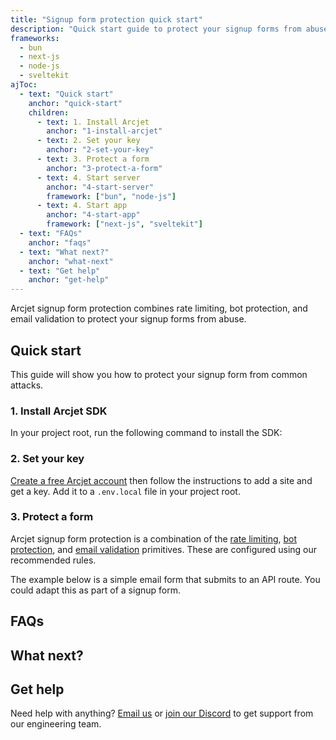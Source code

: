 ```yaml
---
title: "Signup form protection quick start"
description: "Quick start guide to protect your signup forms from abuse to your Next.js, Node.js, Bun, or SvelteKit app with Arcjet Signup form protection."
frameworks:
  - bun
  - next-js
  - node-js
  - sveltekit
ajToc:
  - text: "Quick start"
    anchor: "quick-start"
    children:
      - text: 1. Install Arcjet
        anchor: "1-install-arcjet"
      - text: 2. Set your key
        anchor: "2-set-your-key"
      - text: 3. Protect a form
        anchor: "3-protect-a-form"
      - text: 4. Start server
        anchor: "4-start-server"
        framework: ["bun", "node-js"]
      - text: 4. Start app
        anchor: "4-start-app"
        framework: ["next-js", "sveltekit"]
  - text: "FAQs"
    anchor: "faqs"
  - text: "What next?"
    anchor: "what-next"
  - text: "Get help"
    anchor: "get-help"
---
```



Arcjet signup form protection combines rate limiting, bot protection, and email validation to protect your signup forms from abuse.

<WhatIsArcjet />

## Quick start

This guide will show you how to protect your <FrameworkName client:load /> signup form from common attacks.

### 1. Install Arcjet SDK

In your project root, run the following command to install the SDK:

<SlotByFramework client:load>
  <Step1Bun slot="bun" />
  <Step1NextJs slot="next-js" />
  <Step1NodeJs slot="node-js" />
  <Step1SvelteKit slot="sveltekit" />
</SlotByFramework>

### 2. Set your key

[Create a free Arcjet account](https://app.arcjet.com) then follow the
instructions to add a site and get a key. Add it to a `.env.local` file in your <FrameworkName client:load /> project root.

<SlotByFramework client:load>
  <Step2SetEnv slot="bun" />
  <Step2 slot="next-js" />
  <Step2SetEnv slot="node-js" />
  <Step2 slot="sveltekit" />
</SlotByFramework>

### 3. Protect a form

Arcjet signup form protection is a combination of the [rate
limiting](/rate-limiting/quick-start?f=node-js), [bot
protection](/bot-protection/quick-start?f=node-js), and [email
validation](/email-validation/quick-start?f=nodejs) primitives. These are
configured using our recommended rules.

The example below is a simple email form that submits to an API route. You could
adapt this as part of a signup form.

<SlotByFramework client:load>
  <Step3Bun slot="bun" />
  <Step3NextJs slot="next-js" />
  <Step3NodeJs slot="node-js" />
  <Step3SvelteKit slot="sveltekit" />
</SlotByFramework>

<SlotByFramework client:load>
  <Step4Bun slot="bun" />
  <Step4 slot="next-js" />
  <Step4NodeJs slot="node-js" />
  <Step4SvelteKit slot="sveltekit" />
</SlotByFramework>

## FAQs

<FAQs />

## What next?

<CardGrid>
  <LinkCard
    title="Signup form protection reference"
    href="/signup-protection/reference"
    description="Full details about Arcjet signup form protection."
  ></LinkCard>
  <LinkCard
    title="Testing"
    href="/testing"
    description="Write tests for your rules."
  />
</CardGrid>

## Get help

Need help with anything? [Email us](mailto:support@arcjet.com) or [join our
Discord](https://discord.gg/VRtMdATWNE) to get support from our
engineering team.

<Comments />
